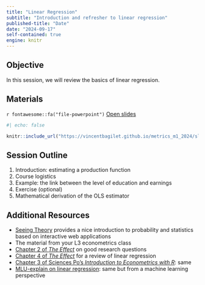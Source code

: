 ```yaml
---
title: "Linear Regression"
subtitle: "Introduction and refresher to linear regression"
published-title: "Date"
date: "2024-09-17"
self-contained: true
engine: knitr
---
```


::: callout-tip
## Objective

In this session, we will review the basics of linear regression.
:::

## Materials

`r fontawesome::fa("file-powerpoint")` [Open slides](../slides/lecture_1/slides_1_linear_regression.html)

```r
#| echo: false

knitr::include_url("https://vincentbagilet.github.io/metrics_m1_2024/slides/lecture_1/slides_1_linear_regression.html")
```


## Session Outline

1.  Introduction: estimating a production function
1.  Course logistics
1.  Example: the link between the level of education and earnings
1.  Exercise (optional)
1.  Mathematical derivation of the OLS estimator

<!-- ## Exercise -->

<!-- *This section will describe the exercise that we will do in class and provide links to the data sets and tools used.* -->

<!-- Since the TDs have not yet started, we will use Google Collabs to run today's code online. In the future, you will use R Studio. -->

## Additional Resources

-   [Seeing Theory](https://seeing-theory.brown.edu/) provides a nice introduction to probability and statistics based on interactive web applications
-   The material from your L3 econometrics class
-   [Chapter 2 of *The Effect*](https://theeffectbook.net/ch-ResearchQuestions.html) on good research questions
-   [Chapter 4 of *The Effect*](https://theeffectbook.net/ch-DescribingRelationships.html) for a review of linear regression
-   [Chapter 3 of Sciences Po's *Introduction to Econometrics with R*](https://scpoecon.github.io/ScPoEconometrics/linreg.html): same
-   [MLU-explain on linear regression](https://mlu-explain.github.io/linear-regression/): same but from a machine learning perspective
